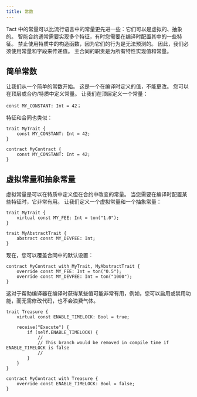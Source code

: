 ```yaml
---
title: 常数
---
```


Tact 中的常量可以比流行语言中的常量更先进一些：它们可以是虚拟的、抽象的。 智能合约通常需要实现多个特征，有时您需要在编译时配置其中的一些特征。 禁止使用特质中的构造函数，因为它们的行为是无法预测的。 因此，我们必须使用常量和字段来传递值。 主合同的职责是为所有特性实现值和常量。

## 简单常数

让我们从一个简单的常数开始。 这是一个在编译时定义的值，不能更改。 您可以在顶层或合约/特质中定义常量。 让我们在顶层定义一个常量：

```tact
const MY_CONSTANT: Int = 42；
```

特征和合同也类似：

```tact
trait MyTrait {
    const MY_CONSTANT: Int = 42;
}

contract MyContract {
    const MY_CONSTANT: Int = 42;
}
```

## 虚拟常量和抽象常量

虚拟常量是可以在特质中定义但在合约中改变的常量。 当您需要在编译时配置某些特征时，它非常有用。 让我们定义一个虚拟常量和一个抽象常量：

```tact
trait MyTrait {
    virtual const MY_FEE: Int = ton("1.0");
}

trait MyAbstractTrait {
    abstract const MY_DEVFEE: Int;
}
```

现在，您可以覆盖合同中的默认设置：

```tact
contract MyContract with MyTrait, MyAbstractTrait {
    override const MY_FEE: Int = ton("0.5");
    override const MY_DEVFEE: Int = ton("1000");
}
```

这对于帮助编译器在编译时获得某些值可能非常有用，例如，您可以启用或禁用功能，而无需修改代码，也不会浪费气体。

```tact
trait Treasure {
    virtual const ENABLE_TIMELOCK: Bool = true;

    receive("Execute") {
        if (self.ENABLE_TIMELOCK) {
            //
            // This branch would be removed in compile time if ENABLE_TIMELOCK is false
            //
        }
    }
}

contract MyContract with Treasure {
    override const ENABLE_TIMELOCK: Bool = false;
}

```
